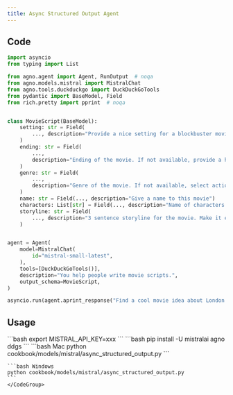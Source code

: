 ```yaml
---
title: Async Structured Output Agent
---
```


## Code

```python cookbook/models/mistral/async_structured_output.py
import asyncio
from typing import List

from agno.agent import Agent, RunOutput  # noqa
from agno.models.mistral import MistralChat
from agno.tools.duckduckgo import DuckDuckGoTools
from pydantic import BaseModel, Field
from rich.pretty import pprint  # noqa


class MovieScript(BaseModel):
    setting: str = Field(
        ..., description="Provide a nice setting for a blockbuster movie."
    )
    ending: str = Field(
        ...,
        description="Ending of the movie. If not available, provide a happy ending.",
    )
    genre: str = Field(
        ...,
        description="Genre of the movie. If not available, select action, thriller or romantic comedy.",
    )
    name: str = Field(..., description="Give a name to this movie")
    characters: List[str] = Field(..., description="Name of characters for this movie.")
    storyline: str = Field(
        ..., description="3 sentence storyline for the movie. Make it exciting!"
    )


agent = Agent(
    model=MistralChat(
        id="mistral-small-latest",
    ),
    tools=[DuckDuckGoTools()],
    description="You help people write movie scripts.",
    output_schema=MovieScript,
)

asyncio.run(agent.aprint_response("Find a cool movie idea about London and write it."))

```

## Usage

<Steps>
  <Snippet file="create-venv-step.mdx" />

  <Step title="Set your API key">
    ```bash
    export MISTRAL_API_KEY=xxx
    ```
  </Step>

  <Step title="Install libraries">
    ```bash
    pip install -U mistralai agno ddgs
    ```
  </Step>

  <Step title="Run Agent">
    <CodeGroup>
    ```bash Mac
    python cookbook/models/mistral/async_structured_output.py
    ```

    ```bash Windows
    python cookbook/models/mistral/async_structured_output.py
    ```
    </CodeGroup>
  </Step>
</Steps>
